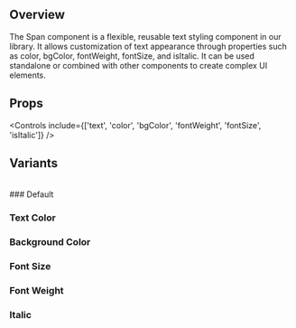 
<Meta title='Components/Atomic/Span' of={SpanStories} />

## Overview

The Span component is a flexible, reusable text styling component in our library. It allows customization of text appearance through properties such as color, bgColor, fontWeight, fontSize, and isItalic. It can be used standalone or combined with other components to create complex UI elements.

<Canvas>
  <Story of={SpanStories.Default} />
</Canvas>

## Props

<Controls
  include={['text', 'color', 'bgColor', 'fontWeight', 'fontSize', 'isItalic']}
/>

## Variants

<br />
### Default

<Canvas>
  <Story of={SpanStories.Default} />
</Canvas>

### Text Color

<Canvas>
  <Story of={SpanStories.TextColor} />
</Canvas>

### Background Color

<Canvas>
  <Story of={SpanStories.BackgroundColor} />
</Canvas>

### Font Size

<Canvas>
  <Story of={SpanStories.FontSize} />
</Canvas>

### Font Weight

<Canvas>
  <Story of={SpanStories.FontWeight} />
</Canvas>

### Italic

<Canvas>
  <Story of={SpanStories.Italic} />
</Canvas>

